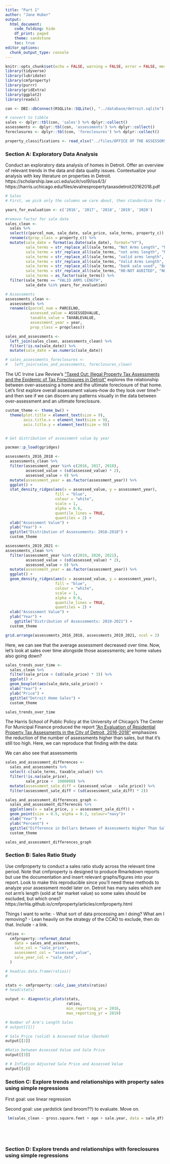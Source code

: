 ```yaml
---
title: "Part 1"
author: "Jane Huber"
output: 
  html_document:
    code_folding: hide
    df_print: paged
    theme: sandstone
    toc: true
editor_options: 
  chunk_output_type: console
---
```


```r
knitr::opts_chunk$set(echo = FALSE, warning = FALSE, error = FALSE, message = FALSE)
library(tidyverse)
library(lubridate)
library(cmfproperty)
library(purrr)
library(gridExtra)
library(ggplot2)
library(readxl)

```

```r

con <- DBI::dbConnect(RSQLite::SQLite(), "../database/detroit.sqlite")

# convert to tibble
sales <- dplyr::tbl(con, 'sales') %>% dplyr::collect()
assessments <- dplyr::tbl(con, 'assessments') %>% dplyr::collect()
foreclosures <- dplyr::tbl(con, 'foreclosures') %>% dplyr::collect()

property_classifications <- read_xlsx("../files/OFFICE OF THE ASSESSORS_PROPERTY CLASSIFICATIONS -rev.xlsx")

```

### Section A: Exploratory Data Analysis


Conduct an exploratory data analysis of homes in Detroit. Offer an overview of relevant trends in the data and data quality issues. Contextualize your analysis with key literature on properties in Detroit.
https://scholarship.law.uci.edu/ucilr/vol9/iss4/3/
https://harris.uchicago.edu/files/evalrespropertytaxasdetroit20162018.pdf


```r
# Sales
# First, we pick only the columns we care about, then standardize the different types of sales terms (in case we want them some day). Finally, we will filter to only include valid arms length sales, following the methodology of the Center of Municipal Finance at the University of Chicago's study "An Evaluation of Residential Property Tax Assessments in the City of Detroit, 2016-2018". Not only does this restrict our data analysis to be more specifically verified, but it will greatly reduce the size of data.

years_for_evaluation <- c('2016', '2017', '2018', '2019', '2020')

#remove factor for sale date
sales_clean <- 
  sales %>% 
  select(c(parcel_num, sale_date, sale_price, sale_terms, property_c)) %>% 
  rename(c(prop_class = property_c)) %>% 
  mutate(sale_date = format(as.Date(sale_date), format="%Y"),
         sale_terms = str_replace_all(sale_terms, "Not Arms Length", "NOT ARMS LENGTH"),
         sale_terms = str_replace_all(sale_terms, "not arms length", "NOT ARMS LENGTH"),
         sale_terms = str_replace_all(sale_terms, "valid arms length", "VALID ARMS LENGTH"),
         sale_terms = str_replace_all(sale_terms, "Valid Arms Length", "VALID ARMS LENGTH"),
         sale_terms = str_replace_all(sale_terms, "bank sale used", "BANK SALE USED"),
         sale_terms = str_replace_all(sale_terms, "00-NOT AUDITED", "NOT AUDITED"),
         sale_terms = as_factor(sale_terms)) %>% 
  filter(sale_terms == "VALID ARMS LENGTH",
         sale_date %in% years_for_evaluation)

# Assessments
assessments_clean <-
  assessments %>%
  rename(c(parcel_num = PARCELNO,
           assessed_value = ASSESSEDVALUE,
           taxable_value = TAXABLEVALUE,
           assessment_year = year,
           prop_class = propclass))

sales_and_assessments <- 
  left_join(sales_clean, assessments_clean) %>% 
  filter(!is.na(sale_date)) %>% 
  mutate(sale_date = as.numeric(sale_date))

# sales_assessments_foreclosures <- 
#   left_join(sales_and_assessments, foreclosures_clean)

```

The UC Irvine Law Review's ["Taxed Out: Illegal Property Tax Assessments and the Epidemic of Tax Foreclosures in Detroit"](https://scholarship.law.uci.edu/ucilr/vol9/iss4/3/) explores the relationship between over-assessing a home and the ultimate foreclosure of that home. Let's first explore overall assessment values--how do they look over time?--and then see if we can discern any patterns visually in the data between over-assessment and an ultimate foreclosure.

```r

custom_theme <- theme_bw() +
  theme(plot.title = element_text(size = 9),
        axis.title.x = element_text(size = 9), 
        axis.title.y = element_text(size = 9))


# Get distribution of assessment value by year

pacman::p_load(ggridges)

assessments_2016_2018 <-
  assessments_clean %>%
  filter(assessment_year %in% c(2016, 2017, 2018),
         assessed_value < (sd(assessed_value) * 2),
         assessed_value > 0) %>%
  mutate(assessment_year = as.factor(assessment_year)) %>%
  ggplot() +
  stat_density_ridges(aes(x = assessed_value, y = assessment_year),
                      fill = "blue",
                      colour = "white",
                      scale = 1,
                      alpha = 0.6,
                      quantile_lines = TRUE,
                      quantiles = 2) +
  xlab("Assessment Value") +
  ylab("Year") +
  ggtitle("Distribution of Assessements: 2016-2018") +
  custom_theme

assessments_2019_2021 <- 
assessments_clean %>% 
  filter(assessment_year %in% c(2019, 2020, 2021),
         assessed_value < (sd(assessed_value) * 2),
         assessed_value > 0) %>% 
  mutate(assessment_year = as.factor(assessment_year)) %>% 
  ggplot() +
  geom_density_ridges(aes(x = assessed_value, y = assessment_year),
                      fill = "blue", 
                      colour = "white", 
                      scale = 1, 
                      alpha = 0.6,
                      quantile_lines = TRUE, 
                      quantiles = 2) +
  xlab("Assessment Value") + 
  ylab("Year") + 
    ggtitle("Distribution of Assessements: 2019-2021") +
  custom_theme

grid.arrange(assessments_2016_2018, assessments_2019_2021, ncol = 2)

```

Here, we can see that the average assessment decreased over time. Now, let's look at sales over time alongside those assessments; are home values also going down?

```r

sales_trends_over_time <- 
  sales_clean %>% 
  filter(sale_price < (sd(sale_price) * 3)) %>% 
  ggplot() +
  geom_boxplot(aes(sale_date,sale_price)) +
  xlab("Year") + 
  ylab("Price") + 
  ggtitle("Detroit Home Sales") +
  custom_theme

sales_trends_over_time

```


The Harris School of Public Policy at the University of Chicago's The Center For Municipal Finance produced the report ["An Evaluation of Residential Property Tax Assessments in the City of Detroit, 2016-2018"](https://harris.uchicago.edu/files/evalrespropertytaxasdetroit20162018.pdf) emphasizes the reduction of the number of assessments higher than sales, but that it's still too high. Here, we can reproduce that finding with the data:


We can also see that assessments 
```r
sales_and_assessment_differences <- 
  sales_and_assessments %>% 
  select(-c(sale_terms, taxable_value)) %>% 
  filter(!is.na(sale_price),
         sale_price <  1000000) %>% 
  mutate(assessment_sale_diff = (assessed_value - sale_price)) %>% 
  filter(assessment_sale_diff < (sd(assessment_sale_diff) * 2))

sales_and_assessment_differences_graph <- 
  sales_and_assessment_differences %>% 
  ggplot(aes(x = sale_price, y = assessment_sale_diff)) +
  geom_point(size = 0.5, alpha = 0.2, colour="navy")+
  xlab("Year") + 
  ylab("Percent") + 
  ggtitle("Difference in Dollars Between of Assessments Higher Than Sales in Detroit") +
  custom_theme

sales_and_assessment_differences_graph

```


### Section B: Sales Ratio Study

Use cmfproperty to conduct a sales ratio study across the relevant time period. Note that cmfproperty is designed to produce Rmarkdown reports but use the documentation and insert relevant graphs/figures into your report. Look to make this reproducible since you’ll need these methods to analyze your assessment model later on. Detroit has many sales which are not arm’s length (sold at fair market value) so some sales should be excluded, but which ones?
https://erhla.github.io/cmfproperty/articles/cmfproperty.html

Things I want to write:
- What sort of data processing am I doing? What am I removing?
- Lean heavily on the strategy of the CCAO to exclude, then do that. Include
- a link.


```r

ratios <-
  cmfproperty::reformat_data(
    data = sales_and_assessments,
    sale_col = "sale_price",
    assessment_col = "assessed_value",
    sale_year_col = "sale_date",
  )

# head(as.data.frame(ratios))
#

stats <- cmfproperty::calc_iaao_stats(ratios)
# head(stats)

output <- diagnostic_plots(stats,
                           ratios,
                           min_reporting_yr = 2016,
                           max_reporting_yr = 2019)

# Number of Arm's Length Sales
# output[[1]]

```


```r
# Sale Price (solid) & Assessed Value (Dashed)
output[[2]]
```

```r
#Ratio between Assessed Value and Sale Price
output[[3]]
```

```r
# # Inflation Adjusted Sale Price and Assessed Value
output[[4]]
```

### Section C: Explore trends and relationships with property sales using simple regressions

First goal: use linear regression

Second goal: use yardstick (and broom??) to evaluate. Move on.


```r

 lm(sales_clean ~ gross.square.feet + age + sale.year, data = sale_df)






```

### Section D: Explore trends and relationships with foreclosures using simple regressions

```r


```